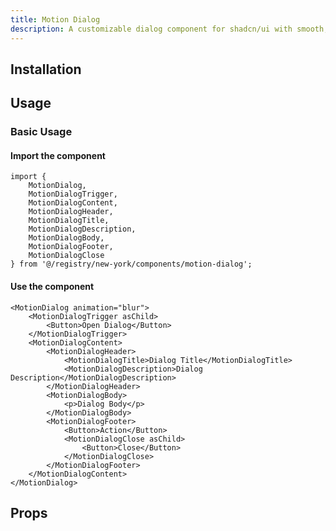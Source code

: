 ```yaml
---
title: Motion Dialog
description: A customizable dialog component for shadcn/ui with smooth, interruptible animations for opening and closing, powered by Framer Motion.
---
```



<ComponentPreview name="motion-dialog-demo" />

## Installation

<InstalationDocs name="motion-dialog" filepath="components/ui" />

## Usage

### Basic Usage

#### Import the component

```tsx
import {
    MotionDialog,
    MotionDialogTrigger,
    MotionDialogContent,
    MotionDialogHeader,
    MotionDialogTitle,
    MotionDialogDescription,
    MotionDialogBody,
    MotionDialogFooter,
    MotionDialogClose
} from '@/registry/new-york/components/motion-dialog';
```

#### Use the component

```tsx
<MotionDialog animation="blur">
    <MotionDialogTrigger asChild>
        <Button>Open Dialog</Button>
    </MotionDialogTrigger>
    <MotionDialogContent>
        <MotionDialogHeader>
            <MotionDialogTitle>Dialog Title</MotionDialogTitle>
            <MotionDialogDescription>Dialog Description</MotionDialogDescription>
        </MotionDialogHeader>
        <MotionDialogBody>
            <p>Dialog Body</p>
        </MotionDialogBody>
        <MotionDialogFooter>
            <Button>Action</Button>
            <MotionDialogClose asChild>
                <Button>Close</Button>
            </MotionDialogClose>
        </MotionDialogFooter>
    </MotionDialogContent>
</MotionDialog>
```

## Props

<PropsTable name="MotionDialogProps" filename="motion-dialog" />
